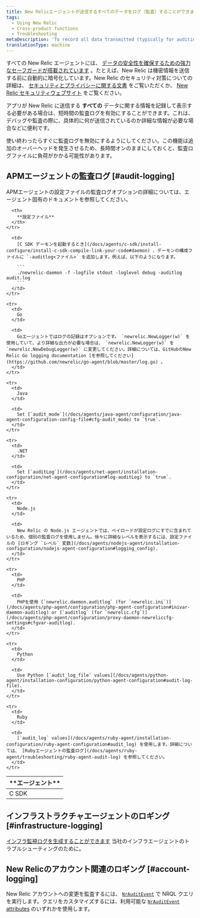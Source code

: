```yaml
---
title: New Relicエージェントが送信するすべてのデータをログ（監査）することができます。
tags:
  - Using New Relic
  - Cross-product functions
  - Troubleshooting
metaDescription: 'To record all data transmitted (typically for auditing or debugging), you can use New Relic audit logs for short periods.'
translationType: machine
---
```


すべての New Relic エージェントには、 [データの安全性を確保するための強力なセーフガードが搭載されています](/docs/accounts-partnerships/accounts/security/data-security) 。たとえば、New Relic は機密情報を送信する前に自動的に暗号化しています。New Relic のセキュリティ対策についての詳細は、 [セキュリティとプライバシーに関する文書](/docs/using-new-relic/new-relic-security/security/security-matters-data-privacy-new-relic) をご覧いただくか、 [New Relic セキュリティウェブサイト](https://newrelic.com/security) をご覧ください。

アプリが New Relic に送信する **すべての** データに関する情報を記録して表示する必要がある場合は、短時間の監査ログを有効にすることができます。これは、デバッグや監査の際に、具体的に何が送信されているのか詳細な情報が必要な場合などに便利です。

<Callout variant="caution">
  使い終わったらすぐに監査ログを無効にするようにしてください。この機能は追加のオーバーヘッドを発生させるため、長時間オンのままにしておくと、監査ログファイルに負荷がかかる可能性があります。
</Callout>

## APMエージェントの監査ログ [#audit-logging]

APMエージェントの設定ファイルの監査ログオプションの詳細については、エージェント固有のドキュメントを参照してください。

<table>
  <thead>
    <tr>
      <th style={{ width: "100px" }}>
        **エージェント**
      </th>

      <th>
        **設定ファイル**
      </th>
    </tr>
  </thead>

  <tbody>
    <tr>
      <td>
        C SDK
      </td>

      <td>
        [C SDK デーモンを起動するとき](/docs/agents/c-sdk/install-configure/install-c-sdk-compile-link-your-code#daemon) 、デーモンの構成ファイルに `-auditlog<ファイル>` を追加します。例えば、以下のようになります。

        ```
        ./newrelic-daemon -f -logfile stdout -loglevel debug -auditlog audit.log
        ```
      </td>
    </tr>

    <tr>
      <td>
        Go
      </td>

      <td>
        Goエージェントではログの記録はオプションです。 `newrelic.NewLogger(w)` を使用していて、より詳細な出力が必要な場合は、 `newrelic.NewLogger(w)` を `newrelic.NewDebugLogger(w)` に変更してください。詳細については、GitHubのNew Relic Go logging documentation [を参照してください](https://github.com/newrelic/go-agent/blob/master/log.go) 。
      </td>
    </tr>

    <tr>
      <td>
        Java
      </td>

      <td>
        Set [`audit_mode`](/docs/agents/java-agent/configuration/java-agent-configuration-config-file#cfg-audit_mode) to `true`.
      </td>
    </tr>

    <tr>
      <td>
        .NET
      </td>

      <td>
        Set [`auditLog`](/docs/agents/net-agent/installation-configuration/net-agent-configuration#log-auditLog) to `true`.
      </td>
    </tr>

    <tr>
      <td>
        Node.js
      </td>

      <td>
        New Relic の Node.js エージェントでは、ペイロードが設定ログにすでに含まれているため、個別の監査ログを使用しません。徐々に詳細なレベルを表示するには、設定ファイルの [ロギング `レベル` 変数](/docs/agents/nodejs-agent/installation-configuration/nodejs-agent-configuration#logging_config).
      </td>
    </tr>

    <tr>
      <td>
        PHP
      </td>

      <td>
        PHPを使用 [`newrelic.daemon.auditlog` (for `newrelic.ini`)](/docs/agents/php-agent/configuration/php-agent-configuration#inivar-daemon-auditlog) or [`auditlog` (for `newrelic.cfg`)](/docs/agents/php-agent/configuration/proxy-daemon-newreliccfg-settings#cfgvar-auditlog).
      </td>
    </tr>

    <tr>
      <td>
        Python
      </td>

      <td>
        Use Python [`audit_log_file` values](/docs/agents/python-agent/installation-configuration/python-agent-configuration#audit-log-file).
      </td>
    </tr>

    <tr>
      <td>
        Ruby
      </td>

      <td>
        [`audit_log` values](/docs/agents/ruby-agent/installation-configuration/ruby-agent-configuration#audit_log) を使用します。詳細については、 [Rubyエージェントの監査ログ](/docs/agents/ruby-agent/troubleshooting/ruby-agent-audit-log) を参照してください。
      </td>
    </tr>
  </tbody>
</table>

## インフラストラクチャエージェントのロギング [#infrastructure-logging]

[インフラ監視ログを生成することができます](/docs/infrastructure/new-relic-infrastructure/troubleshooting/generate-logs-troubleshooting-infrastructure) 当社のインフラエージェントのトラブルシューティングのために。

## New Relicのアカウント関連のロギング [#account-logging]

New Relic アカウントへの変更を監査するには、 [`NrAuditEvent`](/docs/insights/use-insights-ui/manage-account-data/query-account-audit-logs-nrauditevent) で NRQL クエリを実行します。クエリをカスタマイズするには、利用可能な [`NrAuditEvent` attributes](/docs/insights/insights-data-sources/default-data/nrauditevent-default-attributes-examples) のいずれかを使用します。